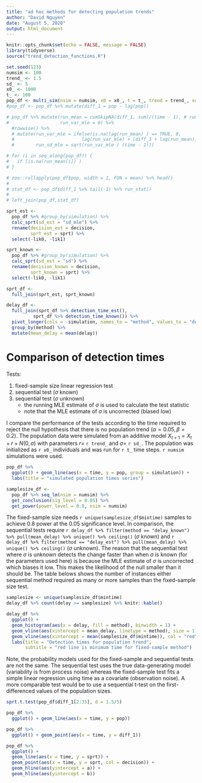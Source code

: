 ```yaml
---
title: "ad hoc methods for detecting population trends"
author: "David Nguyen"
date: "August 5, 2020"
output: html_document
---
```


```r
knitr::opts_chunk$set(echo = FALSE, message = FALSE)
library(tidyverse)
source("trend_detection_functions.R")
```


```r
set.seed(123)
numsim <- 100
trend_ <- 1.5
sd_ <- 5
x0_ <- 1000
t_ <- 100
pop_df <- multi_sim(nsim = numsim, x0 = x0_, t = t_, trend = trend_, sd = sd_)
#pop_df <- pop_df %>% mutate(diff_1 = pop - lag(pop))

# pop_df %>% mutate(run_mean = cumSkipNA(diff_1, sum)/(time - 1), # running mean
#                   run_var_mle = 0) %>%
  #rowwise() %>%
  # mutate(run_var_mle = ifelse(is.na(lag(run_mean) ) == TRUE, 0,
  #                         lag(run_var_mle) + (diff_1 + lag(run_mean)) * (diff_1 + run_mean) ),
  #        run_sd_mle = sqrt(run_var_mle / (time - 1)))

# for (i in seq_along(pop_df)) {
#   if (is.na(run_mean[i]) )
# }

# zoo::rollapply(pop_df$pop, width = 1, FUN = mean) %>% head()
# 
# stat_df <- pop_df$diff_1 %>% tail(-1) %>% run_stat()
# 
# left_join(pop_df,stat_df)

```

```r
sprt_est <- 
  pop_df %>% #group_by(simulation) %>% 
  calc_sprt(sd_est = "sd_mle") %>%
  rename(decision_est = decision,
         sprt_est = sprt) %>%
  select(-lik0, -lik1)

sprt_known <- 
  pop_df %>% #group_by(simulation) %>% 
  calc_sprt(sd_est = "sd") %>%
  rename(decision_known = decision,
         sprt_known = sprt) %>%
  select(-lik0, -lik1)

sprt_df <- 
  full_join(sprt_est, sprt_known) 

delay_df <-
  full_join(sprt_df %>% detection_time_est(),
          sprt_df %>% detection_time_known()) %>%
  pivot_longer(cols = -simulation, names_to = "method", values_to = "delay") %>%
  group_by(method) %>%
  mutate(mean_delay = mean(delay))
```

# Comparison of detection times

Tests:

1. fixed-sample size linear regression test
1. sequential test ($\sigma$ known)
1. sequential test ($\sigma$ unknown)
    + the running MLE estimate of $\sigma$ is used to calculate the test statistic
    + note that the MLE estimate of $\sigma$ is uncorrected (biased low)

I compare the performance of the tests according to the time required to reject the null hypothesis that there is no population trend ($\alpha = 0.05, \beta=0.2$). The population data were simulated from an additive model $X_{t+1} = X_t + r + N(0,\sigma)$ with parameters $r =$ `r trend_` and $\sigma =$ `r sd_`. The population was initialized as `r x0_` individuals and was run for `r t_` time steps. `r numsim` simulations were used.

```r
pop_df %>%
  ggplot() + geom_line(aes(x = time, y = pop, group = simulation)) +
  labs(title = "simulated population times series")
```



```r
samplesize_df <- 
  pop_df %>% seq_lm(nsim = numsim) %>%
  get_conclusion(sig_level = 0.05) %>%
  get_power(power_level = 0.8, nsim = numsim)
```

The fixed-sample size needs `r unique(samplesize_df$mintime)` samples to achieve 0.8 power at the 0.05 significance level. In comparison, the sequential tests require `r delay_df %>% filter(method == "delay_known") %>% pull(mean_delay) %>% unique() %>% ceiling()` ($\sigma$ known) and `r delay_df %>% filter(method == "delay_est") %>% pull(mean_delay) %>% unique() %>% ceiling()` ($\sigma$ unknown). The reason that the sequential test where $\sigma$ is unknown detects the change faster than when $\sigma$ is known (for the parameters used here) is because the MLE estimate of $\sigma$ is uncorrected which biases it low. This makes the likelihood of the null smaller than it should be. The table belows shows the number of instances either sequential method required as many or more samples than the fixed-sample size test.

```r
samplesize <- unique(samplesize_df$mintime)
delay_df %>% count(delay >= samplesize) %>% knitr::kable()

```

```r
delay_df %>% 
  ggplot() +
  geom_histogram(aes(x = delay, fill = method), binwidth = 1) +
  geom_vline(aes(xintercept = mean_delay, linetype = method), size = 1.5) +
  geom_vline(aes(xintercept = mean(samplesize_df$mintime)), col = "red", size = 1.5) +
  labs(title = "Detection times for population trend",
       subtitle = "red line is minimum time for fixed-sample method")
```

Note, the probability models used for the fixed-sample and sequential tests are not the same. The sequential test uses the true data-generating model (variability is from process noise) whereas the fixed-sample test fits a simple linear regression using time as a covariate (observation noise). A more comparable test would be to use a sequential t-test on the first-differenced values of the population sizes. 

```r
sprt.t.test(pop_df$diff_1[2:35], d = 1.5/5)
```

```r
pop_df %>%
  ggplot() + geom_line(aes(x = time, y = pop))

pop_df %>%
  ggplot() + geom_point(aes(x = time, y = diff_1))


```

```r
pop_df %>%
  ggplot() + 
  geom_line(aes(x = time, y = sprt)) +
  geom_point(aes(x = time, y = sprt, col = decision)) +
  geom_hline(aes(yintercept = a)) +
  geom_hline(aes(yintercept = b))
```

